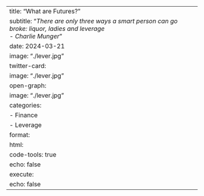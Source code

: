 ---
title: "What are Futures?"
subtitle: "<i>There are only three ways a smart person can go broke: liquor, ladies and leverage<br> - Charlie Munger</i>"
date: 2024-03-21
image: "./lever.jpg"
twitter-card:
  image: "./lever.jpg"
open-graph:
  image: "./lever.jpg"
categories:
  - Finance
  - Leverage
format:
  html:
    code-tools: true
    echo: false
execute:
    echo: false
---